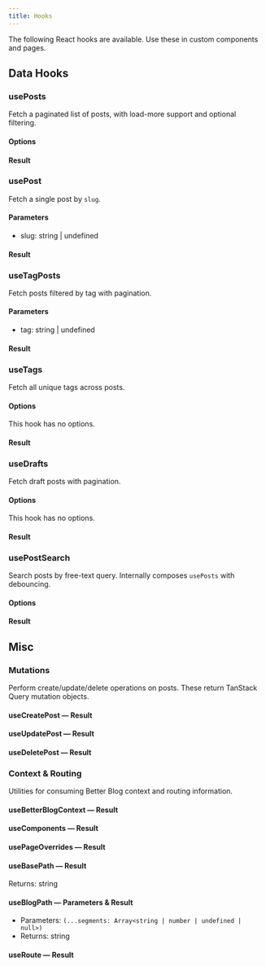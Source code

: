 ```yaml
---
title: Hooks
---
```


The following React hooks are available. Use these in custom components and pages.

## Data Hooks

### usePosts

Fetch a paginated list of posts, with load-more support and optional filtering.

#### Options

<AutoTypeTable path="../src/lib/better-blog/hooks/index.ts" name="UsePostsOptions" />

#### Result

<AutoTypeTable path="../src/lib/better-blog/hooks/index.ts" name="UsePostsResult" />

### usePost

Fetch a single post by `slug`.

#### Parameters

- slug: string | undefined

#### Result

<AutoTypeTable path="../src/lib/better-blog/hooks/index.ts" name="UsePostResult" />

### useTagPosts

Fetch posts filtered by tag with pagination.

#### Parameters

- tag: string | undefined

#### Result

<AutoTypeTable path="../src/lib/better-blog/hooks/index.ts" name="UsePostsResult" />

### useTags

Fetch all unique tags across posts.

#### Options

This hook has no options.

#### Result

<AutoTypeTable path="../src/lib/better-blog/hooks/index.ts" name="UseTagsResult" />

### useDrafts

Fetch draft posts with pagination.

#### Options

This hook has no options.

#### Result

<AutoTypeTable path="../src/lib/better-blog/hooks/index.ts" name="UseDraftsResult" />

### usePostSearch

Search posts by free-text query. Internally composes `usePosts` with debouncing.

#### Options

<AutoTypeTable path="../src/lib/better-blog/hooks/index.ts" name="UsePostSearchOptions" />

#### Result

<AutoTypeTable path="../src/lib/better-blog/hooks/index.ts" name="UsePostSearchResult" />

## Misc

### Mutations

Perform create/update/delete operations on posts. These return TanStack Query mutation objects.

#### useCreatePost — Result

<AutoTypeTable path="../src/lib/better-blog/hooks/index.ts" name="UseCreatePostResult" />

#### useUpdatePost — Result

<AutoTypeTable path="../src/lib/better-blog/hooks/index.ts" name="UseUpdatePostResult" />

#### useDeletePost — Result

<AutoTypeTable path="../src/lib/better-blog/hooks/index.ts" name="UseDeletePostResult" />

### Context & Routing

Utilities for consuming Better Blog context and routing information.

#### useBetterBlogContext — Result

<AutoTypeTable path="../src/lib/better-blog/context/better-blog-context.tsx" name="BetterBlogContextValue" />

#### useComponents — Result

<AutoTypeTable path="../src/lib/better-blog/context/better-blog-context.tsx" name="ComponentsContextValue" />

#### usePageOverrides — Result

<AutoTypeTable path="../src/lib/better-blog/core/client-components.ts" name="PageComponentOverrides" />

#### useBasePath — Result

Returns: string

#### useBlogPath — Parameters & Result

- Parameters: `(...segments: Array<string | number | undefined | null>)`
- Returns: string

#### useRoute — Result

<AutoTypeTable path="../src/lib/better-blog/context/route-context.tsx" name="RouteContextValue" />


